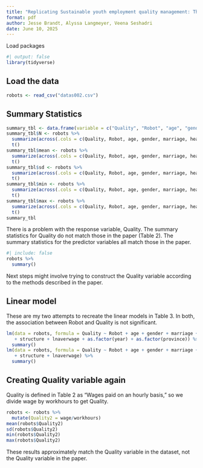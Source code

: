 ```yaml
---
title: "Replicating Sustainable youth employment quality management: The impact of robotization in China by Fucheng Liang and Yi Liu"
format: pdf
author: Jesse Brandt, Alyssa Langmeyer, Veena Seshadri
date: June 10, 2025
---
```

Load packages
```r
#| output: false
library(tidyverse)
```

## Load the data
```r


robots <- read_csv("datas002.csv")
```

## Summary Statistics
```r
summary_tbl <- data.frame(variable = c("Quality", "Robot", "age", "gender", "marriage", "health", "lnGDP", "structure", "lnaverwage"))
summary_tbl$N <- robots %>%
  summarize(across(.cols = c(Quality, Robot, age, gender, marriage, health, lnGDP, structure, lnaverwage),list(length))) %>%
  t() 
summary_tbl$mean <- robots %>%
  summarize(across(.cols = c(Quality, Robot, age, gender, marriage, health, lnGDP, structure, lnaverwage),list(mean))) %>%
  t() 
summary_tbl$sd <- robots %>%
  summarize(across(.cols = c(Quality, Robot, age, gender, marriage, health, lnGDP, structure, lnaverwage),list(sd))) %>%
  t() 
summary_tbl$min <- robots %>%
  summarize(across(.cols = c(Quality, Robot, age, gender, marriage, health, lnGDP, structure, lnaverwage),list(min))) %>%
  t() 
summary_tbl$max <- robots %>%
  summarize(across(.cols = c(Quality, Robot, age, gender, marriage, health, lnGDP, structure, lnaverwage),list(max))) %>%
  t() 
summary_tbl


```
There is a problem with the response variable, Quality. The summary statistics for Quality do not match those in the paper (Table 2). The summary statistics for the predictor variables all match those in the paper.

```r
#| include: false
robots %>%
  summary()
```
Next steps might involve trying to construct the Quality variable according to the methods described in the paper.

## Linear model
These are my two attempts to recreate the linear models in Table 3. In both, the association between Robot and Quality is not significant.
```r
lm(data = robots, formula = Quality ~ Robot + age + gender + marriage + health + lnGDP
   + structure + lnaverwage + as.factor(year) + as.factor(province)) %>%
  summary()
lm(data = robots, formula = Quality ~ Robot + age + gender + marriage + health + lnGDP
   + structure + lnaverwage) %>%
  summary()
```

## Creating Quality variable again
Quality is defined in Table 2 as "Wages paid on an hourly basis," so we divide wage by workhours to get Quality.

```r
robots <- robots %>%
  mutate(Quality2 = wage/workhours)
mean(robots$Quality2)
sd(robots$Quality2)
min(robots$Quality2)
max(robots$Quality2)
```

These results approximately match the Quality variable in the dataset, not the Quality variable in the paper.


